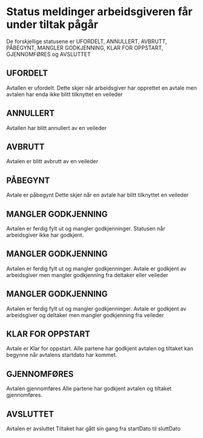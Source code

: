 

<Meta title="Avtale Status Meldinger/Arbeidsgiver" />

# Status meldinger arbeidsgiveren får under tiltak pågår

De forskjellige statusene er UFORDELT, ANNULLERT, AVBRUTT, PÅBEGYNT, MANGLER GODKJENNING, KLAR FOR OPPSTART, GJENNOMFØRES og AVSLUTTET

## UFORDELT

Avtallen er ufordelt.
Dette skjer når arbeidsgiver har opprettet en avtale men avtalen har enda ikke blitt tilknyttet en veileder

<Story of={ArbeidsgiverAvtaleStatuser.ErUfordelt} />

## ANNULLERT

Avtallen har blitt annullert av en veileder

<Story of={ArbeidsgiverAvtaleStatuser.Annullert} />

## AVBRUTT

Avtalen er blitt avbrutt av en veileder

<Story of={ArbeidsgiverAvtaleStatuser.Avbrutt} />

## PÅBEGYNT

Avtale er påbegynt
Dette skjer når en avtale har blitt tilknyttet en veileder

<Story of={ArbeidsgiverAvtaleStatuser.Påbegynt} />

## MANGLER GODKJENNING

Avtalen er ferdig fylt ut og mangler godkjenninger.
Statusen når arbeidsgiver ikke har godkjent.

<Story of={ArbeidsgiverAvtaleStatuser.ManglerGodkjenningArbeidsgiverHarIkkeGodkjent} />

## MANGLER GODKJENNING

Avtalen er ferdig fylt ut og mangler godkjenninger.
Avtale er godkjent av arbeidsgiver men mangler godkjenning fra deltaker eller veileder

<Story of={ArbeidsgiverAvtaleStatuser.ManglerGodkjenningArbeidsgiverHarGodkjentMenIkkeDeltakerOgNAV} />

## MANGLER GODKJENNING

Avtalen er ferdig fylt ut og mangler godkjenninger.
Avtale er godkjent av arbeidsgiver og deltaker men mangler godkjenning fra veileder

<Story of={ArbeidsgiverAvtaleStatuser.ManglerGodkjenningFraVeilederArbeidsgiverOgDeltakerHarGodkjent} />

## KLAR FOR OPPSTART

Avtale er Klar for oppstart.
Alle partene har godkjent avtalen og tiltaket kan begynne når avtalens startdato har kommet.  

<Story of={ArbeidsgiverAvtaleStatuser.KlarForOppstart} />

## GJENNOMFØRES

Avtalen gjennomføres
Alle partene har godkjent avtalen og tiltaket gjennomføres. 

<Story of={ArbeidsgiverAvtaleStatuser.Gjennomføres} />

## AVSLUTTET

Avtalen er avsluttet
Tiltaket har gått sin gang fra startDato til sluttDato

<Story of={ArbeidsgiverAvtaleStatuser.Avsluttet} />
